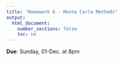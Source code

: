 ```yaml
---
title: "Homework 6 - Monte Carlo Methods"
output:
  html_document:
    number_sections: false
    toc: no
---
```


**Due**: Sunday, 01-Dec. at 8pm
